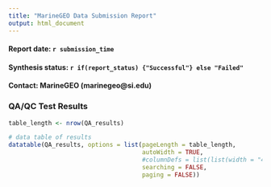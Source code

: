 ```yaml
---
title: "MarineGEO Data Submission Report"
output: html_document
---
```


#### Report date: `r submission_time`
#### Synthesis status: `r if(report_status) {"Successful"} else "Failed"`
#### Contact: MarineGEO (marinegeo@si.edu)  


### QA/QC Test Results


```r

table_length <- nrow(QA_results)

# data table of results 
datatable(QA_results, options = list(pageLength = table_length,
                                     autoWidth = TRUE,
                                     #columnDefs = list(list(width = "47%", targets = c(1,2))),
                                     searching = FALSE,
                                     paging = FALSE))

```

